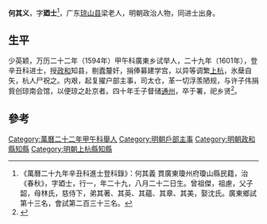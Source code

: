'''何其义'''{{BD|1573年|9月16日|？}}，字'''廼士'''<ref>《萬曆二十九年辛丑科進士登科錄》：何其義 貫廣東瓊州府瓊山縣民籍，治《春秋》，字廼士，行一，年二十九，八月二十二日生。曾祖傑，祖慮，父子韶，母林氏，慈侍下，弟其著、其英、其蘊、其章、其美，娶沈氏。廣東鄉試第十三名，會試第二百三十三名。</ref>，广东[[琼山县|琼山县]]梁老人，明朝政治人物，同进士出身。

== 生平 ==
少英颖，万历二十二年（1594年）甲午科廣東乡试举人，二十九年（1601年），登辛丑科进士，授[[政和|政和]]知县，剔蠹釐奸，捐俸募建学宫，以异等调繁[[上杭|上杭]]，氷蘖自矢，杭人尸祝之。内艰，起复擢户部主事，司太仓，革一切浮羡陋规，与许子伟捐貲创琼南会馆，以便琼之赴京者。四十年壬子督储[[通州|通州]]，卒于署，祀乡贤<ref>{{cite news|title=海南历代进士名表|url=http://www.hnszw.org.cn/data/news/2009/06/44121/|accessdate=2013-08-05|newspaper=海南史志网|archive-url=https://web.archive.org/web/20131203012302/http://www.hnszw.org.cn/data/news/2009/06/44121/|archive-date=2013-12-03|dead-url=yes}}</ref>。

==參考==
{{reflist}}

{{萬曆二十九年辛丑科殿試金榜}}

{{Authority control}}

{{DEFAULTSORT:He何}}
[[Category:萬曆二十二年甲午科舉人|Category:萬曆二十二年甲午科舉人]]
[[Category:明朝戶部主事|Category:明朝戶部主事]]
[[Category:明朝政和縣知縣|Category:明朝政和縣知縣]]
[[Category:明朝上杭縣知縣|Category:明朝上杭縣知縣]]


{{明朝人物小作品}}